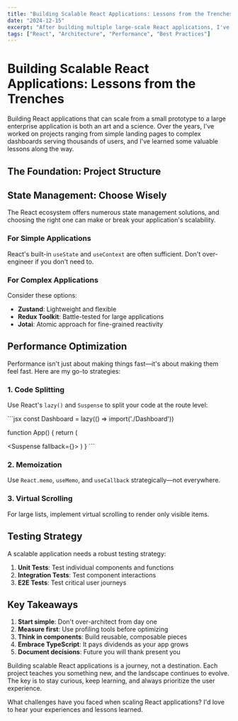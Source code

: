```yaml
---
title: "Building Scalable React Applications: Lessons from the Trenches"
date: "2024-12-15"
excerpt: "After building multiple large-scale React applications, I've learned valuable lessons about architecture, state management, and performance optimization that I wish I knew earlier."
tags: ["React", "Architecture", "Performance", "Best Practices"]
---
```


# Building Scalable React Applications: Lessons from the Trenches

Building React applications that can scale from a small prototype to a large enterprise application is both an art and a science. Over the years, I've worked on projects ranging from simple landing pages to complex dashboards serving thousands of users, and I've learned some valuable lessons along the way.

## The Foundation: Project Structure

## State Management: Choose Wisely

The React ecosystem offers numerous state management solutions, and choosing the right one can make or break your application's scalability.

### For Simple Applications

React's built-in `useState` and `useContext` are often sufficient. Don't over-engineer if you don't need to.

### For Complex Applications

Consider these options:

- **Zustand**: Lightweight and flexible
- **Redux Toolkit**: Battle-tested for large applications
- **Jotai**: Atomic approach for fine-grained reactivity

## Performance Optimization

Performance isn't just about making things fast—it's about making them feel fast. Here are my go-to strategies:

### 1. Code Splitting

Use React's `lazy()` and `Suspense` to split your code at the route level:

\`\`\`jsx
const Dashboard = lazy(() => import('./Dashboard'))

function App() {
return (

<Suspense fallback={<Loading />}>
  <Dashboard />
</Suspense>
) } \`\`\`

### 2. Memoization

Use `React.memo`, `useMemo`, and `useCallback` strategically—not everywhere.

### 3. Virtual Scrolling

For large lists, implement virtual scrolling to render only visible items.

## Testing Strategy

A scalable application needs a robust testing strategy:

1. **Unit Tests**: Test individual components and functions
2. **Integration Tests**: Test component interactions
3. **E2E Tests**: Test critical user journeys

## Key Takeaways

1. **Start simple**: Don't over-architect from day one
2. **Measure first**: Use profiling tools before optimizing
3. **Think in components**: Build reusable, composable pieces
4. **Embrace TypeScript**: It pays dividends as your app grows
5. **Document decisions**: Future you will thank present you

Building scalable React applications is a journey, not a destination. Each project teaches you something new, and the landscape continues to evolve. The key is to stay curious, keep learning, and always prioritize the user experience.

What challenges have you faced when scaling React applications? I'd love to hear your experiences and lessons learned.
